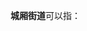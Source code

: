 '''城厢街道'''可以指：
{{PRC admin/disambig|32/13/23/002/000|33/01/09/001/000|37/06/82/001/000|51/07/03/001/000}}
{{disambig|cat=四字乡级行政区划消歧义}}
